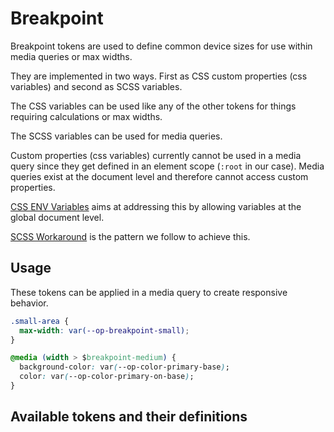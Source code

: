 
<Meta title='Tokens/Breakpoint' />

# Breakpoint

<div
  dangerouslySetInnerHTML={{
    __html: createSourceCodeLink({ link: 'core/tokens/base_tokens.scss' }).outerHTML,
  }}
></div>

Breakpoint tokens are used to define common device sizes for use within media queries or max widths.

They are implemented in two ways. First as CSS custom properties (css variables) and second as SCSS variables.

The CSS variables can be used like any of the other tokens for things requiring calculations or max widths.

The SCSS variables can be used for media queries.

Custom properties (css variables) currently cannot be used in a media query since they get defined in an element scope (`:root` in our case).
Media queries exist at the document level and therefore cannot access custom properties.

[CSS ENV Variables](https://drafts.csswg.org/css-env-1/) aims at addressing this by allowing variables at the global document level.

[SCSS Workaround](https://bholmes.dev/blog/alternative-to-css-variable-media-queries/) is the pattern we follow to achieve this.

## Usage

These tokens can be applied in a media query to create responsive behavior.

```css
.small-area {
  max-width: var(--op-breakpoint-small);
}

@media (width > $breakpoint-medium) {
  background-color: var(--op-color-primary-base);
  color: var(--op-color-primary-on-base);
}
```

## Available tokens and their definitions

<DesignTokenDocBlock categoryName="Breakpoints" viewType="card" />
